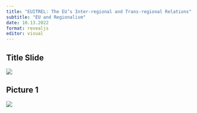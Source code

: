 ```yaml
---
title: "EUITREL: The EU’s Inter-regional and Trans-regional Relations"
subtitle: "EU and Regionalism"
date: 10.13.2022 
format: revealjs
editor: visual
---
```


## Title Slide

![](images/Erhan%20Doğan%202022%20Autumn/Erhan%20Doğan%202022%20Autumn.png)

## Picture 1

![](images/Erhan%20Doğan%202022%20Autumn/WhatsApp%20Image%202023-12-10%20at%2012.48.57%20AM.jpeg)

## 
